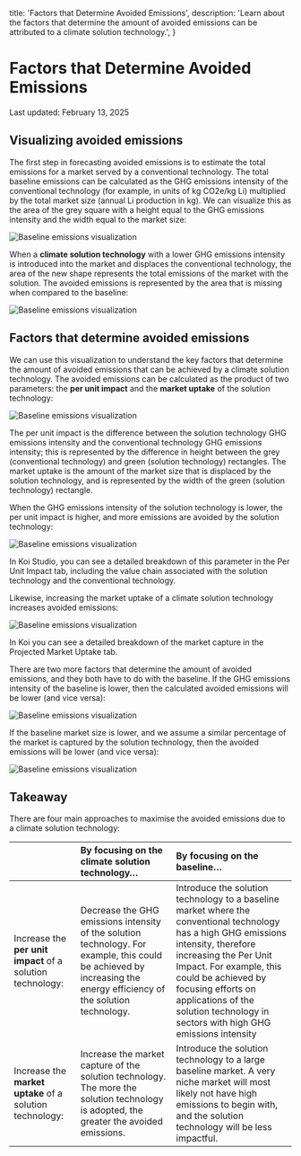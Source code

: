 
  title: 'Factors that Determine Avoided Emissions',
  description:
    'Learn about the factors that determine the amount of avoided emissions can be attributed to a climate solution technology.',
}

# Factors that Determine Avoided Emissions

Last updated: February 13, 2025

## Visualizing avoided emissions

The first step in forecasting avoided emissions is to estimate the total emissions for a market served by
a conventional technology. The total baseline emissions can be calculated as the GHG emissions intensity
of the conventional technology (for example, in units of kg CO2e/kg Li) multiplied by the total market
size (annual Li production in kg). We can visualize this as the area of the grey square with a height
equal to the GHG emissions intensity and the width equal to the market size:

<div className="koi-docs-image-container">
<Image
src={baselineGHGAnimation}
alt="Baseline emissions visualization"
className="koi-docs-image"
/>
</div>

When a **climate solution technology** with a lower GHG emissions intensity is introduced into the market
and displaces the conventional technology, the area of the new shape represents the total emissions of
the market with the solution. The avoided emissions is represented by the area that is missing when
compared to the baseline:

<div className="koi-docs-image-container">
<Image
src={fullAnimation}
alt="Baseline emissions visualization"
className="koi-docs-image"
/>
</div>

## Factors that determine avoided emissions

We can use this visualization to understand the key factors that determine the amount of avoided
emissions that can be achieved by a climate solution technology. The avoided emissions can be calculated
as the product of two parameters: the **per unit impact** and the **market uptake** of the solution
technology:

<div className="koi-docs-image-container">
<Image
src={factorsAnimation}
alt="Baseline emissions visualization"
className="koi-docs-image"
/>
</div>

The per unit impact is the difference between the solution technology GHG emissions intensity and the
conventional technology GHG emissions intensity; this is represented by the difference in height between
the grey (conventional technology) and green (solution technology) rectangles. The market uptake is the
amount of the market size that is displaced by the solution technology, and is represented by the width
of the green (solution technology) rectangle.

When the GHG emissions intensity of the solution technology is lower, the per unit impact
is higher, and more emissions are avoided by the solution technology:

<div className="koi-docs-image-container">
<Image
src={ghgAnimation}
alt="Baseline emissions visualization"
className="koi-docs-image"
/>
</div>

In Koi Studio, you can see a detailed breakdown of this parameter in the Per Unit Impact
tab, including the value chain associated with the solution technology and the conventional technology.

Likewise, increasing the market uptake of a climate solution technology increases avoided emissions:

<div className="koi-docs-image-container">
<Image
src={marketAnimation}
alt="Baseline emissions visualization"
className="koi-docs-image"
/>
</div>

In Koi you can see a detailed breakdown of the market capture in the Projected Market Uptake tab.

There are two more factors that determine the amount of avoided emissions, and they both have to do with
the baseline. If the GHG emissions intensity of the baseline is lower, then the calculated avoided
emissions will be lower (and vice versa):

<div className="koi-docs-image-container">
<Image
src={baselineGHGAnimation}
alt="Baseline emissions visualization"
className="koi-docs-image"
/>
</div>

If the baseline market size is lower, and we assume a similar percentage of the market is captured by the solution technology, then the avoided emissions will be lower (and vice versa):

<div className="koi-docs-image-container">
<Image
src={baselineMarketAnimation}
alt="Baseline emissions visualization"
className="koi-docs-image"
/>
</div>

## Takeaway

There are four main approaches to maximise the avoided emissions due to a climate solution technology:

|  | By focusing on the  climate solution technology… | By focusing on the  baseline… |
| :---- | :---- | :---- |
| Increase the **per unit impact** of a solution technology: | Decrease the GHG emissions intensity of the solution technology. For example, this could be achieved by increasing the energy efficiency of the solution technology. | Introduce the solution technology to a baseline market where the conventional technology has a high GHG emissions intensity, therefore increasing the Per Unit Impact. For example, this could be achieved by focusing efforts on applications of the solution technology in sectors with high GHG emissions intensity |
| Increase the **market uptake** of a solution technology: | Increase the market capture of the solution technology. The more the solution technology is adopted, the greater the avoided emissions.  | Introduce the solution technology to a large baseline market. A very niche market will most likely not have high emissions to begin with, and the solution technology will be less impactful.  |

